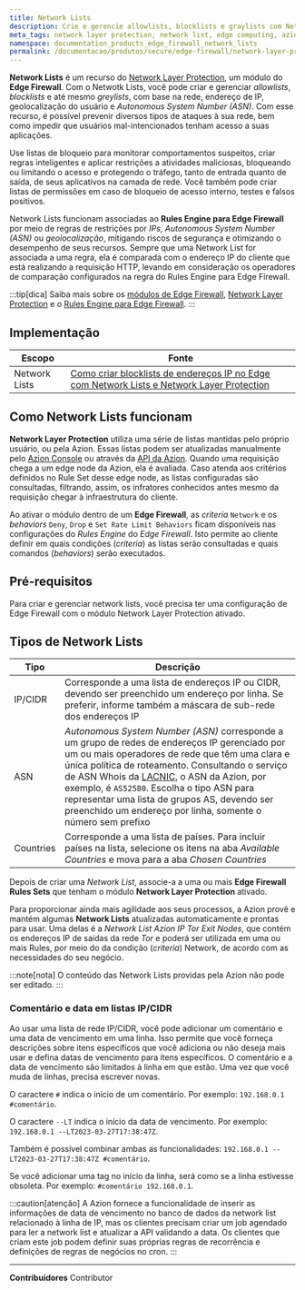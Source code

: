 ```yaml
---
title: Network Lists
description: Crie e gerencie allowlists, blocklists e graylists com Network Lists.
meta_tags: network layer protection, network list, edge computing, azion, security
namespace: documentation_products_edge_firewall_network_lists
permalink: /documentacao/produtos/secure/edge-firewall/network-layer-protection/network-lists/
---
```



**Network Lists** é um recurso do [Network Layer Protection](/pt-br/documentacao/produtos/secure/edge-firewall/network-layer-protection/), um módulo do **Edge Firewall**. Com o Netwotk Lists, você pode criar e gerenciar *allowlists*, *blocklists* e até mesmo *greylists*, com base na rede, endereço de IP, geolocalização do usuário e *Autonomous System Number (ASN)*. Com esse recurso, é possível prevenir diversos tipos de ataques à sua rede, bem como impedir que usuários mal-intencionados tenham acesso a suas aplicações.

Use listas de bloqueio para monitorar comportamentos suspeitos, criar regras inteligentes e aplicar restrições a atividades maliciosas, bloqueando ou limitando o acesso e protegendo o tráfego, tanto de entrada quanto de saída, de seus aplicativos na camada de rede. Você também pode criar listas de permissões em caso de bloqueio de acesso interno, testes e falsos positivos.

Network Lists funcionam associadas ao **Rules Engine para Edge Firewall** por meio de regras de restrições por *IPs*, *Autonomous System Number (ASN)* ou *geolocalização*, mitigando riscos de segurança e otimizando o desempenho de seus recursos. Sempre que uma Network List for associada a uma regra, ela é comparada com o endereço IP do cliente que está realizando a requisição HTTP, levando em consideração os operadores de comparação configurados na regra do Rules Engine para Edge Firewall.

:::tip[dica]
Saiba mais sobre os [módulos de Edge Firewall](/pt-br/documentacao/produtos/secure/edge-firewall/), [Network Layer Protection](/pt-br/documentacao/produtos/secure/edge-firewall/network-layer-protection/) e o [Rules Engine para Edge Firewall](/pt-br/documentacao/produtos/secure/edge-firewall/rules-engine/).
:::

## Implementação

| Escopo | Fonte |
| ------ | ----- |
| Network Lists | [Como criar blocklists de endereços IP no Edge com Network Lists e Network Layer Protection](/pt-br/documentacao/produtos/guias/blocklists-enderecos-ip-edge/) |

## Como Network Lists funcionam

**Network Layer Protection** utiliza uma série de listas mantidas pelo próprio usuário, ou pela Azion. Essas listas podem ser atualizadas manualmente pelo [Azion Console](https://console.azion.com) ou através da [API da Azion](https://api.azion.com). Quando uma requisição chega a um edge node da Azion, ela é avaliada. Caso atenda aos critérios definidos no Rule Set desse edge node, as listas configuradas são consultadas, filtrando, assim, os infratores conhecidos antes mesmo da requisição chegar à infraestrutura do cliente.

Ao ativar o módulo dentro de um **Edge Firewall**, as *criteria* `Network` e os *behaviors* `Deny`, `Drop` e `Set Rate Limit Behaviors` ficam disponíveis nas configurações do *Rules Engine* do *Edge Firewall*. Isto permite ao cliente definir em quais condições (*criteria*) as listas serão consultadas e quais comandos (*behaviors*) serão executados.

## Pré-requisitos

Para criar e gerenciar network lists, você precisa ter uma configuração de Edge Firewall com o módulo Network Layer Protection ativado.

<LinkButton outlined link="/pt-br/documentacao/produtos/guias/blocklists-enderecos-ip-edge/" label="criar network lists" outlined /> 

## Tipos de Network Lists

| Tipo | Descrição |
| ---- | --------- |
| IP/CIDR | Corresponde a uma lista de endereços IP ou CIDR, devendo ser preenchido um endereço por linha. Se preferir, informe também a máscara de sub-rede dos endereços IP |
| ASN | *Autonomous System Number (ASN)* corresponde a um grupo de redes de endereços IP gerenciado por um ou mais operadores de rede que têm uma clara e única política de roteamento. Consultando o serviço de ASN Whois da [LACNIC](http://lacnic.net/cgi-bin/lacnic/whois?lg=EN), o ASN da Azion, por exemplo, é `AS52580`. Escolha o tipo ASN para representar uma lista de grupos AS, devendo ser preenchido um endereço por linha, somente o número sem prefixo |
| Countries | Corresponde a uma lista de países. Para incluir países na lista, selecione os itens na aba *Available Countries* e mova para a aba *Chosen Countries* |

Depois de criar uma *Network List*, associe-a a uma ou mais **Edge Firewall Rules Sets** que tenham o módulo **Network Layer Protection** ativado.

Para proporcionar ainda mais agilidade aos seus processos, a Azion provê e mantém algumas **Network Lists** atualizadas automaticamente e prontas para usar. Uma delas é a *Network List Azion IP Tor Exit Nodes*, que contém os endereços IP de saídas da rede *Tor* e poderá ser utilizada em uma ou mais Rules, por meio do da condição (*criteria*) Network, de acordo com as necessidades do seu negócio.

<LinkButton outlined link="/pt-br/documentacao/produtos/guias/secure/bloquear-redes-tor/" label="consulte o guia bloquear redes Tor" outlined />

:::note[nota]
O conteúdo das Network Lists providas pela Azion não pode ser editado.
:::

### Comentário e data em listas IP/CIDR

Ao usar uma lista de rede IP/CIDR, você pode adicionar um comentário e uma data de vencimento em uma linha. Isso permite que você forneça descrições sobre itens específicos que você adiciona ou não deseja mais usar e defina datas de vencimento para itens específicos. O comentário e a data de vencimento são limitados à linha em que estão. Uma vez que você muda de linhas, precisa escrever novas.

O caractere `#` indica o início de um comentário. Por exemplo: `192.168.0.1 #comentário`.

O caractere `--LT` indica o início da data de vencimento. Por exemplo: `192.168.0.1 --LT2023-03-27T17:38:47Z`.

Também é possível combinar ambas as funcionalidades: `192.168.0.1 --LT2023-03-27T17:38:47Z #comentário`.

Se você adicionar uma tag no início da linha, será como se a linha estivesse obsoleta. Por exemplo: `#comentário 192.168.0.1`.

:::caution[atenção]
A Azion fornece a funcionalidade de inserir as informações de data de vencimento no banco de dados da network list relacionado à linha de IP, mas os clientes precisam criar um job agendado para ler a network list e atualizar a API validando a data. Os clientes que criam este job podem definir suas próprias regras de recorrência e definições de regras de negócios no cron.
:::


---


**Contribuidores** <ContributorList>Contributor</ContributorList>

